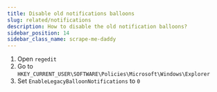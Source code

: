 ```yaml
---
title: Disable old notifications balloons
slug: related/notifications
description: How to disable the old notification balloons?
sidebar_position: 14
sidebar_class_name: scrape-me-daddy
---
```


1. Open `regedit`
2. Go to `HKEY_CURRENT_USER\SOFTWARE\Policies\Microsoft\Windows\Explorer`
3. Set `EnableLegacyBalloonNotifications` to `0`